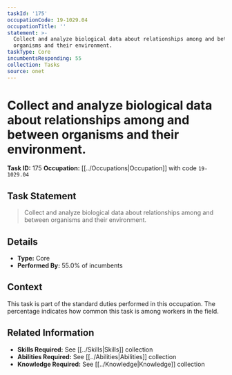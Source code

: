 ```yaml
---
taskId: '175'
occupationCode: 19-1029.04
occupationTitle: ''
statement: >-
  Collect and analyze biological data about relationships among and between
  organisms and their environment.
taskType: Core
incumbentsResponding: 55
collection: Tasks
source: onet
---
```

# Collect and analyze biological data about relationships among and between organisms and their environment.

**Task ID:** 175
**Occupation:** [[../Occupations|Occupation]] with code `19-1029.04`

## Task Statement

> Collect and analyze biological data about relationships among and between organisms and their environment.

## Details

- **Type:** Core
- **Performed By:** 55.0% of incumbents

## Context

This task is part of the standard duties performed in this occupation. The percentage indicates how common this task is among workers in the field.

## Related Information

- **Skills Required:** See [[../Skills|Skills]] collection
- **Abilities Required:** See [[../Abilities|Abilities]] collection
- **Knowledge Required:** See [[../Knowledge|Knowledge]] collection
